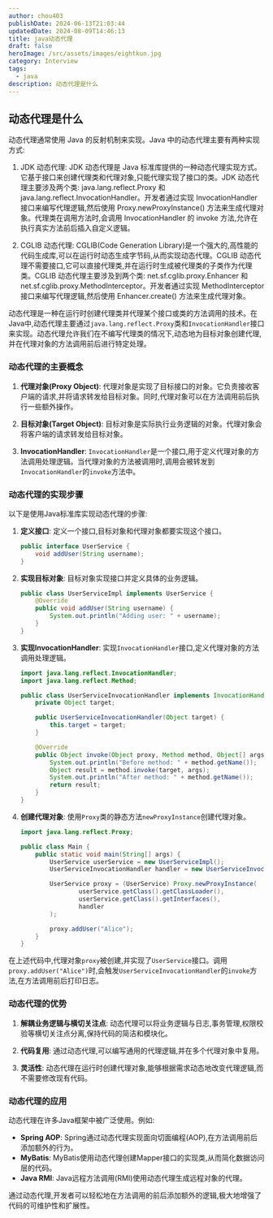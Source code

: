 ```yaml
---
author: chou403
publishDate: 2024-06-13T21:03:44
updatedDate: 2024-08-09T14:46:13
title: java动态代理
draft: false
heroImage: /src/assets/images/eightkun.jpg
category: Interview
tags:
  - java
description: 动态代理是什么
---
```


## 动态代理是什么

动态代理通常使用 Java 的反射机制来实现。Java 中的动态代理主要有两种实现方式:

1. JDK 动态代理: JDK 动态代理是 Java 标准库提供的一种动态代理实现方式。它基于接口来创建代理类和代理对象,只能代理实现了接口的类。JDK 动态代理主要涉及两个类: java.lang.reflect.Proxy 和 java.lang.reflect.InvocationHandler。开发者通过实现 InvocationHandler 接口来编写代理逻辑,然后使用 Proxy.newProxyInstance() 方法来生成代理对象。代理类在调用方法时,会调用 InvocationHandler 的 invoke 方法,允许在执行真实方法前后插入自定义逻辑。

2. CGLIB 动态代理: CGLIB(Code Generation Library)是一个强大的,高性能的代码生成库,可以在运行时动态生成字节码,从而实现动态代理。CGLIB 动态代理不需要接口,它可以直接代理类,并在运行时生成被代理类的子类作为代理类。CGLIB 动态代理主要涉及到两个类: net.sf.cglib.proxy.Enhancer 和 net.sf.cglib.proxy.MethodInterceptor。开发者通过实现 MethodInterceptor 接口来编写代理逻辑,然后使用 Enhancer.create() 方法来生成代理对象。

动态代理是一种在运行时创建代理类并代理某个接口或类的方法调用的技术。在Java中,动态代理主要通过`java.lang.reflect.Proxy`类和`InvocationHandler`接口来实现。动态代理允许我们在不编写代理类的情况下,动态地为目标对象创建代理,并在代理对象的方法调用前后进行特定处理。

### 动态代理的主要概念

1. **代理对象(Proxy Object)**:
   代理对象是实现了目标接口的对象。它负责接收客户端的请求,并将请求转发给目标对象。同时,代理对象可以在方法调用前后执行一些额外操作。

2. **目标对象(Target Object)**:
   目标对象是实际执行业务逻辑的对象。代理对象会将客户端的请求转发给目标对象。

3. **InvocationHandler**:
   `InvocationHandler`是一个接口,用于定义代理对象的方法调用处理逻辑。当代理对象的方法被调用时,调用会被转发到`InvocationHandler`的`invoke`方法中。

### 动态代理的实现步骤

以下是使用Java标准库实现动态代理的步骤:

1. **定义接口**:
   定义一个接口,目标对象和代理对象都要实现这个接口。

   ```java
   public interface UserService {
       void addUser(String username);
   }
   ```

2. **实现目标对象**:
   目标对象实现接口并定义具体的业务逻辑。

   ```java
   public class UserServiceImpl implements UserService {
       @Override
       public void addUser(String username) {
           System.out.println("Adding user: " + username);
       }
   }
   ```

3. **实现InvocationHandler**:
   实现`InvocationHandler`接口,定义代理对象的方法调用处理逻辑。

   ```java
   import java.lang.reflect.InvocationHandler;
   import java.lang.reflect.Method;

   public class UserServiceInvocationHandler implements InvocationHandler {
       private Object target;

       public UserServiceInvocationHandler(Object target) {
           this.target = target;
       }

       @Override
       public Object invoke(Object proxy, Method method, Object[] args) throws Throwable {
           System.out.println("Before method: " + method.getName());
           Object result = method.invoke(target, args);
           System.out.println("After method: " + method.getName());
           return result;
       }
   }
   ```

4. **创建代理对象**:
   使用`Proxy`类的静态方法`newProxyInstance`创建代理对象。

   ```java
   import java.lang.reflect.Proxy;

   public class Main {
       public static void main(String[] args) {
           UserService userService = new UserServiceImpl();
           UserServiceInvocationHandler handler = new UserServiceInvocationHandler(userService);

           UserService proxy = (UserService) Proxy.newProxyInstance(
                   userService.getClass().getClassLoader(),
                   userService.getClass().getInterfaces(),
                   handler
           );

           proxy.addUser("Alice");
       }
   }
   ```

在上述代码中,代理对象`proxy`被创建,并实现了`UserService`接口。调用`proxy.addUser("Alice")`时,会触发`UserServiceInvocationHandler`的`invoke`方法,在方法调用前后打印日志。

### 动态代理的优势

1. **解耦业务逻辑与横切关注点**:
   动态代理可以将业务逻辑与日志,事务管理,权限校验等横切关注点分离,保持代码的简洁和模块化。

2. **代码复用**:
   通过动态代理,可以编写通用的代理逻辑,并在多个代理对象中复用。

3. **灵活性**:
   动态代理在运行时创建代理对象,能够根据需求动态地改变代理逻辑,而不需要修改现有代码。

### 动态代理的应用

动态代理在许多Java框架中被广泛使用。例如:

- **Spring AOP**: Spring通过动态代理实现面向切面编程(AOP),在方法调用前后添加额外的行为。
- **MyBatis**: MyBatis使用动态代理创建Mapper接口的实现类,从而简化数据访问层的代码。
- **Java RMI**: Java远程方法调用(RMI)使用动态代理生成远程对象的代理。

通过动态代理,开发者可以轻松地在方法调用的前后添加额外的逻辑,极大地增强了代码的可维护性和扩展性。

